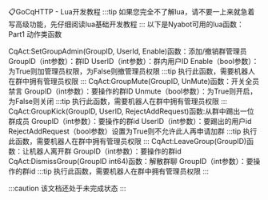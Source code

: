 📋GoCqHTTP - Lua开发教程
:::tip
如果您完全不了解lua，请不要一上来就急着写高级功能，先仔细阅读lua基础开发教程
:::
以下是Nyabot可用的lua函数：
Part1 动作类函数


CqAct:SetGroupAdmin(GroupID, UserId, Enable)函数：添加/撤销群管理员
GroupID（int参数）：群ID
UserID（int参数）：群内用户ID
Enable（bool参数）：为True则加管理员权限，为False则撤管理员权限
:::tip
执行此函数，需要机器人在群中拥有管理员权限
:::
CqAct:GroupMute(GroupID, UnMute)函数：开关全员禁言
GroupID（int参数）：要操作的群ID
Unmute（bool参数）：为True则开启，为False则关闭
:::tip
执行此函数，需要机器人在群中拥有管理员权限
:::
CqAct:GroupKick(GroupID, UserID, RejectAddRequest)函数:从群中踢出一位群成员
GroupID（int参数）：要操作的群id
UserID（int参数）：要踢出的用户id
RejectAddRequest（bool参数）设置为True则不允许此人再申请加群
:::tip
执行此函数，需要机器人在群中拥有管理员权限
:::
 CqAct:LeaveGroup(GroupID)函数：让机器人离开群
GroupID（int参数）：要操作的群id
CqAct:DismissGroup(GroupID int64)函数：解散群聊
GroupID（int参数）：要操作的群id
:::tip
执行此函数，需要机器人在群中拥有管理员权限
:::

:::caution
该文档还处于未完成状态
:::
